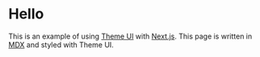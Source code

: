 # Hello

This is an example of using [Theme UI][] with [Next.js][].
This page is written in [MDX][] and styled with Theme UI.

[next.js]: https://github.com/zeit/next.js
[theme ui]: https://theme-ui.now.sh
[mdx]: https://mdxjs.com
